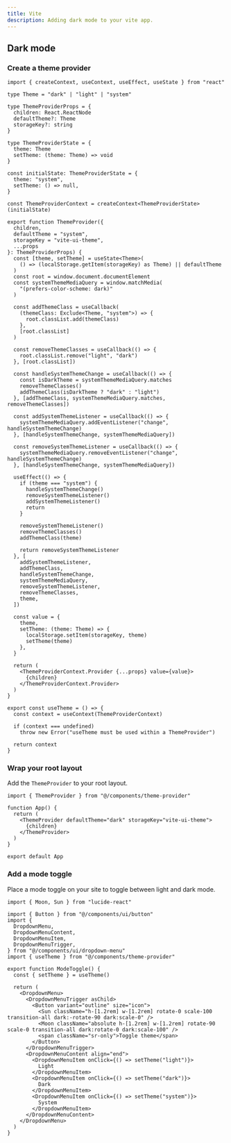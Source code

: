 ```yaml
---
title: Vite
description: Adding dark mode to your vite app.
---
```


## Dark mode

<Steps>

### Create a theme provider

```tsx title="components/theme-provider.tsx"
import { createContext, useContext, useEffect, useState } from "react"

type Theme = "dark" | "light" | "system"

type ThemeProviderProps = {
  children: React.ReactNode
  defaultTheme?: Theme
  storageKey?: string
}

type ThemeProviderState = {
  theme: Theme
  setTheme: (theme: Theme) => void
}

const initialState: ThemeProviderState = {
  theme: "system",
  setTheme: () => null,
}

const ThemeProviderContext = createContext<ThemeProviderState>(initialState)

export function ThemeProvider({
  children,
  defaultTheme = "system",
  storageKey = "vite-ui-theme",
  ...props
}: ThemeProviderProps) {
  const [theme, setTheme] = useState<Theme>(
    () => (localStorage.getItem(storageKey) as Theme) || defaultTheme
  )
  const root = window.document.documentElement
  const systemThemeMediaQuery = window.matchMedia(
    "(prefers-color-scheme: dark)"
  )

  const addThemeClass = useCallback(
    (themeClass: Exclude<Theme, "system">) => {
      root.classList.add(themeClass)
    },
    [root.classList]
  )

  const removeThemeClasses = useCallback(() => {
    root.classList.remove("light", "dark")
  }, [root.classList])

  const handleSystemThemeChange = useCallback(() => {
    const isDarkTheme = systemThemeMediaQuery.matches
    removeThemeClasses()
    addThemeClass(isDarkTheme ? "dark" : "light")
  }, [addThemeClass, systemThemeMediaQuery.matches, removeThemeClasses])

  const addSystemThemeListener = useCallback(() => {
    systemThemeMediaQuery.addEventListener("change", handleSystemThemeChange)
  }, [handleSystemThemeChange, systemThemeMediaQuery])

  const removeSystemThemeListener = useCallback(() => {
    systemThemeMediaQuery.removeEventListener("change", handleSystemThemeChange)
  }, [handleSystemThemeChange, systemThemeMediaQuery])

  useEffect(() => {
    if (theme === "system") {
      handleSystemThemeChange()
      removeSystemThemeListener()
      addSystemThemeListener()
      return
    }

    removeSystemThemeListener()
    removeThemeClasses()
    addThemeClass(theme)

    return removeSystemThemeListener
  }, [
    addSystemThemeListener,
    addThemeClass,
    handleSystemThemeChange,
    systemThemeMediaQuery,
    removeSystemThemeListener,
    removeThemeClasses,
    theme,
  ])

  const value = {
    theme,
    setTheme: (theme: Theme) => {
      localStorage.setItem(storageKey, theme)
      setTheme(theme)
    },
  }

  return (
    <ThemeProviderContext.Provider {...props} value={value}>
      {children}
    </ThemeProviderContext.Provider>
  )
}

export const useTheme = () => {
  const context = useContext(ThemeProviderContext)

  if (context === undefined)
    throw new Error("useTheme must be used within a ThemeProvider")

  return context
}
```

### Wrap your root layout

Add the `ThemeProvider` to your root layout.

```tsx {1,5-7} title="App.tsx"
import { ThemeProvider } from "@/components/theme-provider"

function App() {
  return (
    <ThemeProvider defaultTheme="dark" storageKey="vite-ui-theme">
      {children}
    </ThemeProvider>
  )
}

export default App
```

### Add a mode toggle

Place a mode toggle on your site to toggle between light and dark mode.

```tsx title="components/mode-toggle.tsx"
import { Moon, Sun } from "lucide-react"

import { Button } from "@/components/ui/button"
import {
  DropdownMenu,
  DropdownMenuContent,
  DropdownMenuItem,
  DropdownMenuTrigger,
} from "@/components/ui/dropdown-menu"
import { useTheme } from "@/components/theme-provider"

export function ModeToggle() {
  const { setTheme } = useTheme()

  return (
    <DropdownMenu>
      <DropdownMenuTrigger asChild>
        <Button variant="outline" size="icon">
          <Sun className="h-[1.2rem] w-[1.2rem] rotate-0 scale-100 transition-all dark:-rotate-90 dark:scale-0" />
          <Moon className="absolute h-[1.2rem] w-[1.2rem] rotate-90 scale-0 transition-all dark:rotate-0 dark:scale-100" />
          <span className="sr-only">Toggle theme</span>
        </Button>
      </DropdownMenuTrigger>
      <DropdownMenuContent align="end">
        <DropdownMenuItem onClick={() => setTheme("light")}>
          Light
        </DropdownMenuItem>
        <DropdownMenuItem onClick={() => setTheme("dark")}>
          Dark
        </DropdownMenuItem>
        <DropdownMenuItem onClick={() => setTheme("system")}>
          System
        </DropdownMenuItem>
      </DropdownMenuContent>
    </DropdownMenu>
  )
}
```

</Steps>
